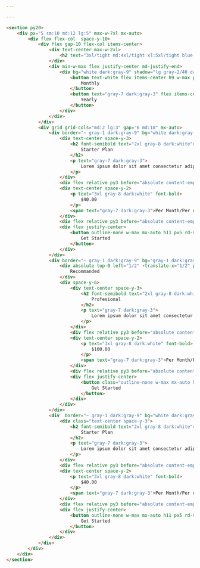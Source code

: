 ```yaml
---

---
```


```html
<section py20>
    <div px="5 sm:10 md:12 lg:5" max-w-7xl mx-auto>
        <div flex flex-col  space-y-10>
            <div flex gap-10 flex-col items-center>
                <div text-center max-w-2xl>
                    <h2 text="3xl/tight md:4xl/tight xl:5xl/tight blue-950 dark:gray-2" font-semibold>Centered Payment section</h2>
                </div>
                <div min-w-max flex justify-center md-justify-end>
                    <div bg="white dark:gray-9" shadow="lg gray-2/40 dark:none" rd-xl flex items-center relative p1>
                        <button text-white flex items-center h9 w-max px4 rd-lg bg="blue-9 dark:blue-950" outline-none>
                            Monthly
                        </button>
                        <button text="gray-7 dark:gray-3" flex items-center h9 w-max px-4 bg-transparent outline-none>
                            Yearly
                        </button>
                    </div>
                </div>
            </div>
            <div grid grid-cols="md:2 lg:3" gap="6 md:10" mx-auto>
                <div border="~ gray-1 dark:gray-9" bg="white dark:gray-950" p="6 sm:10" rd-lg space-y-6>
                    <div text-center space-y-3>
                        <h2 font-semibold text="2xl gray-8 dark:white">
                            Starter Plan
                        </h2>
                        <p text="gray-7 dark:gray-3">
                            Lorem ipsum dolor sit amet consectetur adipisicing elit.
                        </p>
                    </div>
                    <div flex relative py3 before="absolute content-empty top-1/2 inset-0 h-px bg-gray-1 dark:bg-gray-9"></div>
                    <div text-center space-y-2>
                        <p text="3xl gray-8 dark:white" font-bold>
                            $40.00
                        </p>
                        <span text="gray-7 dark:gray-3">Per Month/Per user</span>
                    </div>
                    <div flex relative py3 before="absolute content-empty top-1/2 inset-0 h-px bg-gray-1 dark:bg-gray-9"></div>
                    <div flex justify-center>
                        <button outline-none w-max mx-auto h11 px5 rd-md bg="gray-1 dark:gray-9" text="blue-7 dark:gray-3">
                            Get Started
                        </button>
                    </div>
                </div>
                <div border="~ gray-1 dark:gray-9" bg="gray-1 dark:gray-9" p="6 sm:10" rd-lg relative>
                    <div absolute top-0 left="1/2" -translate-x="1/2" px3 py1 rd-b-lg bg="gray-2 dark:gray-950" text="gray-5 dark:gray-4">
                        Recommanded
                    </div>
                    <div space-y-6>
                        <div text-center space-y-3>
                            <h2 font-semibold text="2xl gray-8 dark:white">
                                Profesional
                            </h2>
                            <p text="gray-7 dark:gray-3">
                                Lorem ipsum dolor sit amet consectetur adipisicing elit.
                            </p>
                        </div>
                        <div flex relative py3 before="absolute content-empty top-1/2 inset-0 h-px bg-gray-2 dark:bg-gray-8"></div>
                        <div text-center space-y-2>
                            <p text="3xl gray-8 dark:white" font-bold>
                                $100.00
                            </p>
                            <span text="gray-7 dark:gray-3">Per Month/Per user</span>
                        </div>
                        <div flex relative py3 before="absolute content-empty top-1/2 inset-0 h-px bg-gray-2 dark:bg-gray-8"></div>
                        <div flex justify-center>
                            <button class="outline-none w-max mx-auto h-11 px-5 rd-md bg-blue-9 dark:bg-blue-950 text-white">
                                Get Started
                            </button>
                        </div>
                    </div>
                </div>
                <div  border="~ gray-1 dark:gray-9" bg="white dark:gray-950" p="6 sm:10" rd-lg space-y-6>
                    <div class="text-center space-y-3">
                        <h2 font-semibold text="2xl gray-8 dark:white">
                            Starter Plan
                        </h2>
                        <p text="gray-7 dark:gray-3">
                            Lorem ipsum dolor sit amet consectetur adipisicing elit.
                        </p>
                    </div>
                    <div flex relative py3 before="absolute content-empty top-1/2 inset-0 h-px bg-gray-1 dark:bg-gray-9"></div>
                    <div text-center space-y-2>
                        <p text="3xl gray-8 dark:white" font-bold>
                            $40.00
                        </p>
                        <span text="gray-7 dark:gray-3">Per Month/Per user</span>
                    </div>
                    <div flex relative py3 before="absolute content-empty top-1/2 inset-0 h-px bg-gray-1 dark:bg-gray-9"></div>
                    <div flex justify-center>
                        <button outline-none w-max mx-auto h11 px5 rd-md bg="gray-1 dark:gray-9" text="blue-7 dark:gray-3">
                            Get Started
                        </button>
                    </div>
                </div>
            </div>
        </div>
    </div>
</section>
```